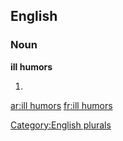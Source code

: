 
==English==

===Noun===
'''ill humors'''

# {{plural of|ill humor}}

[[Category:English plurals]]

[[ar:ill humors]]
[[fr:ill humors]]